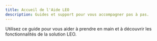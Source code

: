 ```yaml
---
title: Accueil de l'Aide LEO
description: Guides et support pour vous accompagner pas à pas.
---
```


Utilisez ce guide pour vous aider à prendre en main et à découvrir les fonctionnalités de la solution LEO.
